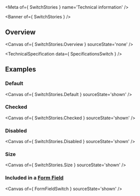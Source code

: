 
<Meta of={ SwitchStories } name='Technical information' />

<Banner of={ SwitchStories } />

## Overview

<Canvas of={ SwitchStories.Overview } sourceState='none' />

<TechnicalSpecification data={ SpecificationsSwitch } />

## Examples

### Default

<Canvas of={ SwitchStories.Default } sourceState='shown' />

### Checked
<Canvas of={ SwitchStories.Checked } sourceState='shown' />

### Disabled
<Canvas of={ SwitchStories.Disabled } sourceState='shown' />

### Size
<Canvas of={ SwitchStories.Size } sourceState='shown' />

### Included in a [**Form Field**](?path=/docs/ods-components-form-elements-form-field--technical-information)
<Canvas of={ FormFieldSwitch } sourceState='shown' />
